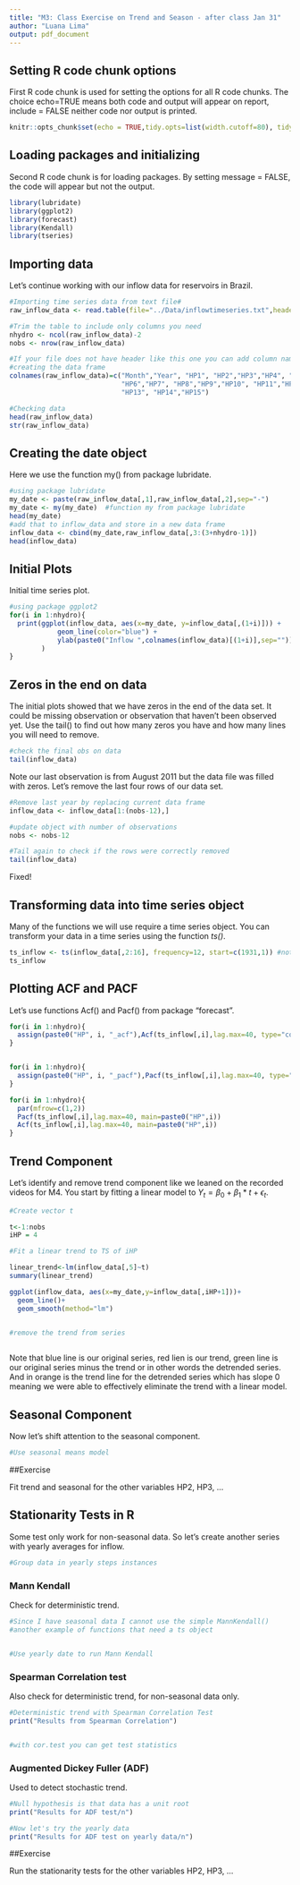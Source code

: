 ```yaml
---
title: "M3: Class Exercise on Trend and Season - after class Jan 31"
author: "Luana Lima"
output: pdf_document
---
```


## Setting R code chunk options

First R code chunk is used for setting the options for all R code chunks. The choice echo=TRUE means both code and output will appear on report, include = FALSE neither code nor output is printed.

```r
knitr::opts_chunk$set(echo = TRUE,tidy.opts=list(width.cutoff=80), tidy=FALSE) 
```

## Loading packages and initializing

Second R code chunk is for loading packages. By setting message = FALSE, the code will appear but not the output. 

```r
library(lubridate)
library(ggplot2)
library(forecast)
library(Kendall)
library(tseries)

```

## Importing data

Let's continue working with our inflow data for reservoirs in Brazil. 

```r

#Importing time series data from text file#
raw_inflow_data <- read.table(file="../Data/inflowtimeseries.txt",header=FALSE,skip=0)

#Trim the table to include only columns you need
nhydro <- ncol(raw_inflow_data)-2
nobs <- nrow(raw_inflow_data) 

#If your file does not have header like this one you can add column names after 
#creating the data frame
colnames(raw_inflow_data)=c("Month","Year", "HP1", "HP2","HP3","HP4", "HP5",
                            "HP6","HP7", "HP8","HP9","HP10", "HP11","HP12", 
                            "HP13", "HP14","HP15")

#Checking data
head(raw_inflow_data)
str(raw_inflow_data)
```
## Creating the date object

Here we use the function my() from package lubridate.

```r
#using package lubridate
my_date <- paste(raw_inflow_data[,1],raw_inflow_data[,2],sep="-")
my_date <- my(my_date)  #function my from package lubridate
head(my_date)
#add that to inflow_data and store in a new data frame 
inflow_data <- cbind(my_date,raw_inflow_data[,3:(3+nhydro-1)])
head(inflow_data)

```


## Initial Plots

Initial time series plot.

```r
#using package ggplot2
for(i in 1:nhydro){
  print(ggplot(inflow_data, aes(x=my_date, y=inflow_data[,(1+i)])) +
            geom_line(color="blue") +
            ylab(paste0("Inflow ",colnames(inflow_data)[(1+i)],sep="")) 
        )
}

```

## Zeros in the end on data 

The initial plots showed that we have zeros in the end of the data set. It could be missing observation or observation that haven't been observed yet. Use the tail() to find out how many zeros you have and how many lines you will need to remove.

```r
#check the final obs on data 
tail(inflow_data)


```

Note our last observation is from August 2011 but the data file was filled with zeros. Let's remove the last four rows of our data set.

```r
#Remove last year by replacing current data frame
inflow_data <- inflow_data[1:(nobs-12),]

#update object with number of observations
nobs <- nobs-12

#Tail again to check if the rows were correctly removed
tail(inflow_data)
```
Fixed!

## Transforming data into time series object

Many of the functions we will use require a time series object. You can transform your data in a time series using the function *ts()*. 

```r

ts_inflow <- ts(inflow_data[,2:16], frequency=12, start=c(1931,1)) #note that we are only transforming columns with inflow data, not the date columns
ts_inflow

```


## Plotting ACF and PACF

Let's use functions Acf() and Pacf() from package "forecast".

```r


for(i in 1:nhydro){
  assign(paste0("HP", i, "_acf"),Acf(ts_inflow[,i],lag.max=40, type="correlation", plot=TRUE))
}


for(i in 1:nhydro){
  assign(paste0("HP", i, "_pacf"),Pacf(ts_inflow[,i],lag.max=40, type="correlation", plot=TRUE))
}

for(i in 1:nhydro){
  par(mfrow=c(1,2))
  Pacf(ts_inflow[,i],lag.max=40, main=paste0("HP",i))
  Acf(ts_inflow[,i],lag.max=40, main=paste0("HP",i))
}


```


## Trend Component

Let's identify and remove trend component like we leaned on the recorded videos for M4. You start by fitting a linear model to $Y_t=\beta_0+\beta_1*t+\epsilon_t$. 

```r
#Create vector t

t<-1:nobs
iHP = 4

#Fit a linear trend to TS of iHP

linear_trend<-lm(inflow_data[,5]~t)
summary(linear_trend)

ggplot(inflow_data, aes(x=my_date,y=inflow_data[,iHP+1]))+
  geom_line()+
  geom_smooth(method="lm")
         

```


```r
#remove the trend from series



```
Note that blue line is our original series, red lien is our trend, green line is our original series minus the trend or in other words the detrended series. And in orange is the trend line for the detrended series which has slope 0 meaning we were able to effectively eliminate the trend with a linear model.

## Seasonal Component

Now let's shift attention to the seasonal component.

```r
#Use seasonal means model


```

##Exercise

Fit trend and seasonal for the other variables HP2, HP3, ...


## Stationarity Tests in R

Some test only work for non-seasonal data. So let's create another series with yearly averages for inflow.

```r
#Group data in yearly steps instances


```

### Mann Kendall 

Check for deterministic trend.

```r

#Since I have seasonal data I cannot use the simple MannKendall()
#another example of functions that need a ts object


#Use yearly date to run Mann Kendall

```

### Spearman Correlation test 

Also check for deterministic trend, for non-seasonal data only.

```r
#Deterministic trend with Spearman Correlation Test
print("Results from Spearman Correlation")


#with cor.test you can get test statistics

```

### Augmented Dickey Fuller (ADF)

Used to detect stochastic trend.

```r
#Null hypothesis is that data has a unit root
print("Results for ADF test/n")

#Now let's try the yearly data
print("Results for ADF test on yearly data/n")

```

##Exercise

Run the stationarity tests for the other variables HP2, HP3, ...

